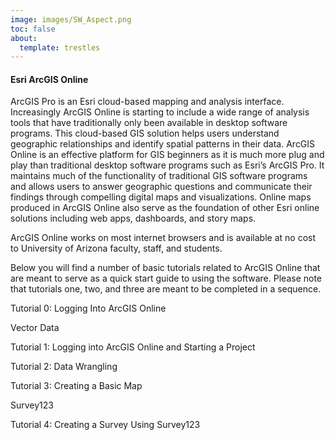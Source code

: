 ```yaml
---
image: images/SW_Aspect.png
toc: false
about:
  template: trestles
---
```


#### Esri ArcGIS Online

ArcGIS Pro is an Esri cloud-based mapping and analysis interface. Increasingly ArcGIS Online is starting to include a wide range of analysis tools that have traditionally only been available in desktop software programs. This cloud-based GIS solution helps users understand geographic relationships and identify spatial patterns in their data. ArcGIS Online is an effective platform for GIS beginners as it is much more plug and play than traditional desktop software programs such as Esri's ArcGIS Pro. It maintains much of the functionality of traditional GIS software programs and allows users to answer geographic questions and communicate their findings through compelling digital maps and visualizations. Online maps produced in ArcGIS Online also serve as the foundation of other Esri online solutions including web apps, dashboards, and story maps.

ArcGIS Online works on most internet browsers and is available at no cost to University of Arizona faculty, staff, and students.

Below you will find a number of basic tutorials related to ArcGIS Online that are meant to serve as a quick start guide to using the software. Please note that tutorials one, two, and three are meant to be completed in a sequence.

Tutorial 0: Logging Into ArcGIS Online

Vector Data

Tutorial 1: Logging into ArcGIS Online and Starting a Project

Tutorial 2: Data Wrangling

Tutorial 3: Creating a Basic Map

Survey123

Tutorial 4: Creating a Survey Using Survey123

